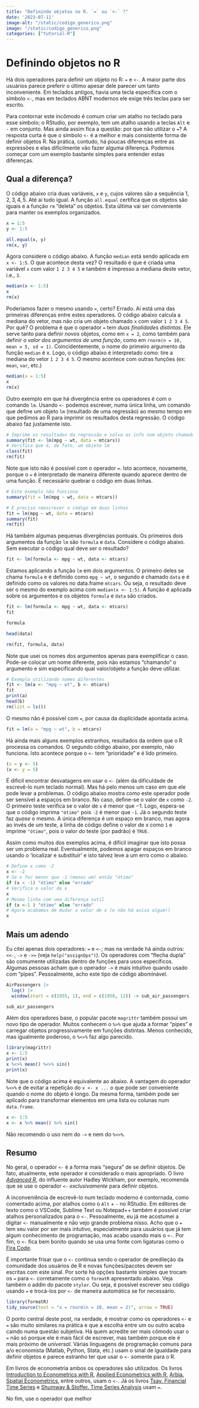 ```yaml
---
title: "Definindo objetos no R. `=` ou `<-` ?"
date: '2023-07-11'
image-alt: "/static/codigo_generico.png"
image: "/static/codigo_generico.png"
categories: ["tutorial-R"]
---
```


# Definindo objetos no R

Há dois operadores para definir um objeto no R: `=` e `<-`. A maior parte dos usuários parece preferir o último apesar dele parecer um tanto inconveniente. Em teclados antigos, havia uma tecla específica com o símbolo `<-`, mas em teclados ABNT modernos ele exige três teclas para ser escrito.

Para contornar este incômodo é comum criar um atalho no teclado para esse símbolo; o RStudio, por exemplo, tem um atalho usando a teclas `Alt` e `-` em conjunto. Mas ainda assim fica a questão: por que não utilizar o `=`? A resposta curta é que o símbolo `<-` é a melhor e mais consistente forma de definir objetos R. Na prática, contudo, há poucas diferenças entre as expressões e elas dificilmente vão fazer alguma diferença. Podemos começar com um exemplo bastante simples para entender estas diferenças.

## Qual a diferença?

O código abaixo cria duas variáveis, `x` e `y`, cujos valores são a sequência $1, 2, 3, 4, 5$. Até aí tudo igual. A função `all.equal` certifica que os objetos são iguais e a função `rm` "deleta" os objetos. Esta última vai ser conveniente para manter os exemplos organizados.

```r
x = 1:5
y <- 1:5

all.equal(x, y)
rm(x, y)
```

Agora considere o código abaixo. A função `median` está sendo aplicada em `x <- 1:5`. O que acontece desta vez? O resultado é que é criada uma variável `x` com valor `1 2 3 4 5` e também é impresso a mediana deste vetor, i.e., `3`.

```r
median(x <- 1:5)
x
rm(x)
```

Poderíamos fazer o mesmo usando `=`, certo? Errado. Aí está uma das primeiras diferenças entre estes operadores. O código abaixo calcula a mediana do vetor, mas não cria um objeto chamado `x` com valor `1 2 3 4 5`. Por quê? O problema é que o operador `=` tem *duas finalidades distintas*. Ele serve tanto para definir *novos* objetos, como em `x = 2`, como também para definir o *valor dos argumentos de uma função*, como em `rnorm(n = 10, mean = 5, sd = 1)`. Coincidentemente, o nome do primeiro argumento da função `median` é x. Logo, o código abaixo é interpretado como: tire a mediana do vetor `1 2 3 4 5`. O mesmo acontece com outras funções (ex: `mean`, `var`, etc.)

```r
median(x = 1:5)
x
rm(x)
```

Outro exemplo em que há divergência entre os operadores é com o comando `lm`. Usando `<-` podemos escrever, numa única linha, um comando que define um objeto `lm` (resultado de uma regressão) ao mesmo tempo em que pedimos ao R para imprimir os resultados desta regressão. O código abaixo faz justamente isto.

```r
# Imprime os resultados da regressão e salva as info num objeto chamado 'fit'
summary(fit <- lm(mpg ~ wt, data = mtcars))
# Verifica que é, de fato, um objeto lm
class(fit)
rm(fit)
```

Note que isto não é possível com o operador `=`. Isto acontece, novamente, porque o `=` é interpretado de maneira diferente quando aparece dentro de uma função. É necessário quebrar o código em duas linhas.

```r
# Este exemplo não funciona
summary(fit = lm(mpg ~ wt, data = mtcars))
```

```r
# É preciso reescrever o código em duas linhas
fit = lm(mpg ~ wt, data = mtcars)
summary(fit)
rm(fit)
```

Há também algumas pequenas divergências pontuais. Os primeiros dois argumentos da função `lm` são `formula` e `data`. Considere o código abaixo. Sem executar o código qual deve ser o resultado?

```r
fit <- lm(formula <- mpg ~ wt, data <- mtcars)
```

Estamos aplicando a função `lm` em dois argumentos. O primeiro deles se chama `formula` e é definido como `mpg ~ wt`, o segundo é chamado `data` e é definido como os valores no data.frame `mtcars`. Ou seja, o resultado deve ser o mesmo do exemplo acima com `median(x <- 1:5)`. A função é aplicada sobre os argumentos e os objetos `formula` e `data` são criados.

```r
fit <- lm(formula <- mpg ~ wt, data <- mtcars)
fit

formula

head(data)

rm(fit, formula, data)
```

Note que usei os nomes dos argumentos apenas para exemplificar o caso. Pode-se colocar um nome diferente, pois não estamos "chamando" o argumento e sim especificando qual valor/objeto a função deve utilizar.

```r
# Exemplo utilizando nomes diferentes
fit <- lm(a <- "mpg ~ wt", b <- mtcars)
fit
print(a)
head(b)
rm(list = ls())
```

O mesmo não é possível com `=`, por causa da duplicidade apontada acima.

```r
fit = lm(a = "mpg ~ wt", b = mtcars)
```

Há ainda mais alguns exemplos estranhos, resultados da ordem que o R processa os comandos. O segundo código abaixo, por exemplo, não funciona. Isto acontece porque o `<-` tem "prioridade" e é lido primeiro.

```r
(x = y <- 5)
(x <- y = 5)
```

É difícil encontrar desvatagens em usar o `<-` (além da dificuldade de escrevê-lo num teclado normal). Mas há pelo menos um caso em que ele pode levar a problemas. O código abaixo mostra como este operador pode ser sensível a espaços em branco. No caso, define-se o valor de `x` como `-2`. O primeiro teste verifica se o valor de `x` é menor que $-1$. Logo, espera-se que o código imprima `"ótimo"` pois `-2` é menor que `-1`. Já o segundo teste faz *quase* o mesmo. A única diferença é um espaço em branco, mas agora ao invés de um teste, a linha de código define o valor de x como `1` e imprime `"ótimo"`, pois o valor do teste (por padrão) é `TRUE`.

Assim como muitos dos exemplos acima, é difícil imaginar que isto possa ser um problema real. Eventualmente, podemos apagar espaços em branco usando o 'localizar e substituir' e isto talvez leve a um erro como o abaixo.

```r
# Define x como -2
x <- -2
# Se x for menor que -1 (menos um) então "ótimo"
if (x < -1) "ótimo" else "errado"
# Verifica o valor de x
x
# Mesma linha com uma diferença sutil
if (x <-1 ) "ótimo" else "errado"
# Agora acabamos de mudar o valor de x (e não há aviso algum!)
x
```

## Mais um adendo

Eu citei apenas dois operadores: `=` e `<-`; mas na verdade há ainda outros: `<<-`, `->` e `->>` (veja `help("assignOps")`). Os operadores com "flecha dupla" são comumente utilizadas dentro de funções para usos específicos. Algumas pessoas acham que o operador `->` é mais intuitivo quando usado com "pipes". Pessoalmente, acho este tipo de código abominável.

```r
AirPassengers |> 
  log() |> 
  window(start = c(1955, 1), end = c(1958, 12)) -> sub_air_passengers

sub_air_passengers
```

Além dos operadores base, o popular pacote `magrittr` também possui um novo tipo de operador. Muitos conhecem o `%>%` que ajuda a formar "pipes" e carregar objetos progressivamente em funções distintas. Menos conhecido, mas igualmente poderoso, o `%<>%` faz algo parecido. 

```r
library(magrittr)
x <- 1:5
print(x)
x %<>% mean() %<>% sin()
print(x)
```

Note que o código acima é equivalente ao abaixo. A vantagem do operador `%<>%` é de evitar a repetição do `x <- x ...` o que pode ser conveniente quando o nome do objeto é longo. Da mesma forma, também pode ser aplicado para transformar elementos em uma lista ou colunas num `data.frame`.

```r
x <- 1:5
x <- x %>% mean() %>% sin()
```

Não recomendo o uso nem do `->` e nem do `%<>%`.

## Resumo

No geral, o operador `<-` é a forma mais "segura" de se definir objetos. De fato, atualmente, este operador é considerado o mais apropriado. O livro [*Advanced R*](https://adv-r.hadley.nz/), do influente autor Hadley Wickham, por exemplo, recomenda que se use o operador `<-` *exclusivamente* para definir objetos.

A inconveniência de escrevê-lo num teclado moderno é contornada, como comentado acima, por atalhos como o `Alt` + `-` no RStudio. Em editores de texto como o VSCode, Sublime Text ou Notepad++ também é possível criar atalhos personalizados para o `<-`. Pessoalmente, eu já me acostumei a digitar `<-` manualmente e não vejo grande problema nisso. Acho que o `=` tem seu valor por ser mais intutivo, especialmente para usuários que já tem algum conhecimento de programação, mas acabo usando mais o `<-`. Por fim, o `<-` fica bem bonito quando se usa uma fonte com ligaturas como o [Fira Code](https://github.com/tonsky/FiraCode).

É importante frisar que o `<-` continua sendo o operador de predileção da comunidade dos usuários de R e novas funções/pacotes devem ser escritas com este sinal. Por sorte há opções bastante simples que trocam os `=` para `<-` corretamente como o `formatR` apresentado abaixo. Veja também o addin do pacote `styler`. Ou seja, é possível escrever seu código usando `=` e trocá-los por `<-` de maneira automática se for necessário.

```r
library(formatR)
tidy_source(text = "x = rnorm(n = 10, mean = 2)", arrow = TRUE)
```

O ponto central deste post, na verdade, é mostrar como os operadores `<-` e `=` são muito similares na prática e que a escolha entre um ou outro acaba caindo numa questão subjetiva. Há quem acredite ser mais cômodo usar o `=` não só porque ele é mais fácil de escrever, mas também porque ele é mais próximo de *universal*. Várias linguagens de programação comuns para a/o economista (Matlab, Python, Stata, etc.) usam o sinal de igualdade para definir objetos e parece estranho ter que usar o `<-` somente para o R.

Em livros de econometria ambos os operadores são utilizados. Os livros [Introduction to Econometrics with R](https://www.econometrics-with-r.org/index.html), [Applied Econometrics with R](https://www.zeileis.org/teaching/AER/),  [Arbia. Spatial Econometrics](https://link.springer.com/book/10.1057/9781137317940), entre outros, usam o `<-`. Já os livros  [Tsay. Financial Time Series](https://faculty.chicagobooth.edu/ruey-s-tsay/research/analysis-of-financial-time-series-3rd-edition) e [Shumway & Stoffer. Time Series Analysis](https://link.springer.com/book/10.1007/978-3-319-52452-8) usam `=`.

No fim, use o operador que melhor 

